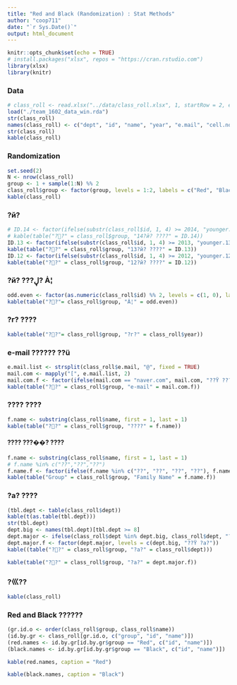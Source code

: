 ```yaml
---
title: "Red and Black (Randomization) : Stat Methods"
author: "coop711"
date: "`r Sys.Date()`"
output: html_document
---
```


```r
knitr::opts_chunk$set(echo = TRUE)
# install.packages("xlsx", repos = "https://cran.rstudio.com")
library(xlsx)
library(knitr)
```

### Data

```r
# class_roll <- read.xlsx("../data/class_roll.xlsx", 1, startRow = 2, endRow = 23, colIndex = c(3:7, 9), colClasses = rep("character", 6), stringsAsFactors = FALSE)
load("./team_1602_data_win.rda")
str(class_roll)
names(class_roll) <- c("dept", "id", "name", "year", "e.mail", "cell.no")
str(class_roll)
kable(class_roll)
```

### Randomization

```r
set.seed(2)
N <- nrow(class_roll)
group <- 1 + sample(1:N) %% 2
class_roll$group <- factor(group, levels = 1:2, labels = c("Red", "Black"))
kable(class_roll)
```

### ?й?

```r
# ID.14 <- factor(ifelse(substr(class_roll$id, 1, 4) >= 2014, "younger.14", "older.14"), levels=c("younger.14", "older.14"), labels = c("14?й? ????", "13?й? ????"))
# kable(table("?׷?" = class_roll$group, "14?й? ????" = ID.14))
ID.13 <- factor(ifelse(substr(class_roll$id, 1, 4) >= 2013, "younger.13", "older.13"), levels=c("younger.13", "older.13"), labels = c("13?й? ????", "12?й? ????"))
kable(table("?׷?" = class_roll$group, "13?й? ????" = ID.13))
ID.12 <- factor(ifelse(substr(class_roll$id, 1, 4) >= 2012, "younger.12", "older.12"), levels=c("younger.12", "older.12"), labels = c("12?й? ????", "11?й? ????"))
kable(table("?׷?" = class_roll$group, "12?й? ????" = ID.12))
```

### ?й? ???ڸ? Ȧ¦

```r
odd.even <- factor(as.numeric(class_roll$id) %% 2, levels = c(1, 0), labels = c("Ȧ", "¦"))
kable(table("?׷?"= class_roll$group, "Ȧ¦" = odd.even))
```

### ?г? ????

```r
kable(table("?׷?"= class_roll$group, "?г?" = class_roll$year))
```

### e-mail ?????? ??ü

```r
e.mail.list <- strsplit(class_roll$e.mail, "@", fixed = TRUE)
mail.com <- mapply("[", e.mail.list, 2)
mail.com.f <- factor(ifelse(mail.com == "naver.com", mail.com, "??Ÿ ???񽺾?ü"), levels = c("naver.com", "??Ÿ ???񽺾?ü"))
kable(table("?׷?" = class_roll$group, "e-mail" = mail.com.f))
```

### ???? ????

```r
f.name <- substring(class_roll$name, first = 1, last = 1)
kable(table("?׷?" = class_roll$group, "????" = f.name))
```

#### ???? ???��? ????

```r
f.name <- substring(class_roll$name, first = 1, last = 1)
# f.name %in% c("??","??","??")
f.name.f <- factor(ifelse(f.name %in% c("??", "??", "??", "??"), f.name, "??Ÿ"), levels = c("??", "??", "??", "??", "??Ÿ"))
kable(table("Group" = class_roll$group, "Family Name" = f.name.f))
```


### ?а? ????

```r
(tbl.dept <- table(class_roll$dept))
kable(t(as.table(tbl.dept)))
str(tbl.dept)
dept.big <- names(tbl.dept)[tbl.dept >= 8]
dept.major <- ifelse(class_roll$dept %in% dept.big, class_roll$dept, "??Ÿ ?а?")
dept.major.f <- factor(dept.major, levels = c(dept.big, "??Ÿ ?а?"))
kable((table("?׷?" = class_roll$group, "?а?" = class_roll$dept)))
```

```r
kable(table("?׷?" = class_roll$group, "?а?" = dept.major.f))
```

### ?⼮??

```r
kable(class_roll)
```

### Red and Black ??????

```r
(gr.id.o <- order(class_roll$group, class_roll$name))
(id.by.gr <- class_roll[gr.id.o, c("group", "id", "name")])
(red.names <- id.by.gr[id.by.gr$group == "Red", c("id", "name")])
(black.names <- id.by.gr[id.by.gr$group == "Black", c("id", "name")])
```

<P style="page-break-before:always">

```r
kable(red.names, caption = "Red")
```

<P style="page-break-before:always">

```r
kable(black.names, caption = "Black")
```

<!--
```r
save.image("./red_and_black_16_data.rda")
```
-->
